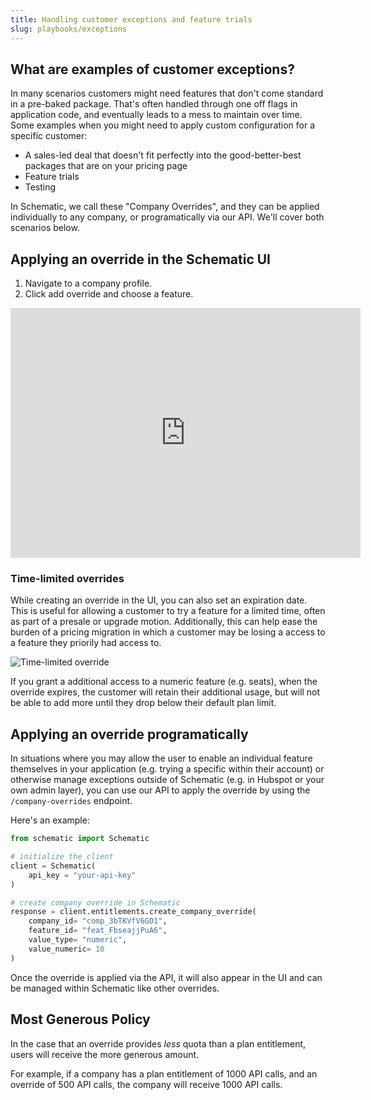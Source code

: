 ```yaml
---
title: Handling customer exceptions and feature trials
slug: playbooks/exceptions
---
```


## What are examples of customer exceptions?

In many scenarios customers might need features that don't come standard in a pre-baked package. That's often handled through one off flags in application code, and eventually leads to a mess to maintain over time. Some examples when you might need to apply custom configuration for a specific customer:
- A sales-led deal that doesn't fit perfectly into the good-better-best packages that are on your pricing page
- Feature trials
- Testing 

In Schematic, we call these "Company Overrides", and they can be applied individually to any company, or programatically via our API. We'll cover both scenarios below.

## Applying an override in the Schematic UI

1. Navigate to a company profile.
2. Click add override and choose a feature.

<iframe
  width="560"
  height="400"
  src="https://schematichq-1.wistia.com/embed/iframe/uaavkg9bwn"
  title="Company Override"
  frameBorder="0"
  allow="accelerometer; autoplay; clipboard-write; encrypted-media; gyroscope; picture-in-picture"
  allowFullScreen
></iframe>

### Time-limited overrides

While creating an override in the UI, you can also set an expiration date. This is useful for allowing a customer to try a feature for a limited time, often as part of a presale or upgrade motion. Additionally, this can help ease the burden of a pricing migration in which a customer may be losing a access to a feature they priorily had access to.

![Time-limited override](./images/timed-overrides.png)

<Note>If you grant a additional access to a numeric feature (e.g. seats), when the override expires, the customer will retain their additional usage, but will not be able to add more until they drop below their default plan limit.</Note>

## Applying an override programatically

In situations where you may allow the user to enable an individual feature themselves in your application (e.g. trying a specific within their account) or otherwise manage exceptions outside of Schematic (e.g. in Hubspot or your own admin layer), you can use our API to apply the override by using the `/company-overrides` endpoint.

Here's an example:

```python
from schematic import Schematic

# initialize the client
client = Schematic(
    api_key = "your-api-key"
)

# create company override in Schematic
response = client.entitlements.create_company_override(
    company_id= "comp_3bTKVfV6GD1",
    feature_id= "feat_FbseajjPuA6",
    value_type= "numeric",
    value_numeric= 10
)
```

Once the override is applied via the API, it will also appear in the UI and can be managed within Schematic like other overrides.

## Most Generous Policy

In the case that an override provides _less_ quota than a plan entitlement, users will receive the more generous amount. 

For example, if a company has a plan entitlement of 1000 API calls, and an override of 500 API calls, the company will receive 1000 API calls.
